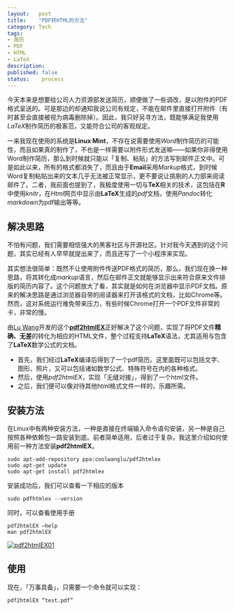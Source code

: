 ```yaml
---
layout:   post
title:    "PDF转HTML的方法"
category: Tech
tags:   
- 简历
- PDF
- HTML
- LaTeX
description: 
published: false
status:    process
---
```


今天本来是想要给公司人力资源部发送简历，顺便做了一些调改，是以附件的PDF格式呈送的。可是那边的却通知我说公司有规定，不能在邮件里直接打开附件（有时甚至会直接被视为病毒删除掉）。因此，我只好另寻方法，既能够满足我使用*LaTeX*制作简历的极客范，又能符合公司的客观规定。

一来我现在使用的系统是**Linux Mint**，不存在说需要使用*Word*制作简历的可能性，而且如果真的制作了，不也是一样需要以附件形式发送嘛——如果你非得使用Word制作简历，那么到时候就只能以「复制、粘贴」的方法写到邮件正文中。可是如此以来，所有的格式都消失了，而且由于**Email**采用*Markup*格式，到时候Word复制粘贴出来的文本几乎无法被正常显示，更不要说让挑剔的人力部来阅读邮件了。二者，我前面也提到了，我极度使用一切与**TeX**相关的技术，这包括在**R**中使用*knitr*，在*Html*网页中显示由**LaTeX**生成的*pdf*文档，使用*Pandoc*转化*markdown*为pdf输出等等。

<!-- more -->

## 解决思路

不怕有问题，我们需要相信强大的黑客社区与开源社区。针对我今天遇到的这个问题，其实已经有人早早就提出来了，而且还写了一个小程序来实现。

其实想法很简单：既然不让使用附件传送PDF格式的简历，那么，我们现在换一种思路，将其转化成*markup*语言，然后在邮件正文就能够显示出来符合原来文件排版的简历内容了。这个问题放大了看，其实就是如何在浏览器中显示PDF文档。原来的解决思路是通过浏览器自带的阅读器来打开该格式的文档，比如Chrome等。然而，这对系统运行难免带来压力，有些时候Chrome打开一个PDF文件非常的卡，非常的慢。

由[Lu Wang](http://www.cse.ust.hk/~luwang/)开发的这个[**pdf2htmlEX**](https://github.com/coolwanglu/pdf2htmlEX)正好解决了这个问题，实现了将PDF文件**精确、无差**的转化为相应的HTML文件，整个过程支持**LaTeX**语法，尤其适用与包含了**LaTeX**数学公式的文档。

- 首先，我们经过**LaTeX**编译后得到了一个pdf简历。这里面既可以包括文字、图形、照片，又可以包括诸如数学公式、特殊符号在内的各种格式。
- 然后，使用*pdf2htmlEX*，实现「无缝对接」，得到了一个html文件。
- 之后，我们便可以像对待其他html格式文件一样的，乐趣所需。

## 安装方法

在Linux中有两种安装方法，一种是直接在终端输入命令语句安装，另一种是自己按照各种依赖包一路安装到底。前者简单适用，后者过于复杂。我这里介绍如何使用前一种方法安装**pdf2htmlEX**。

    sudo apt-add-repository ppa:coolwanglu/pdf2htmlex
    sudo apt-get update
    sudo apt-get install pdf2htmlex

 安装成功后，我们可以查看一下相应的版本
 
    sudo pdfhtmlex --version
    
  同时，可以查看使用手册
  
    pdf2htmlEX –help
    man pdf2htmlEX
    
[![pdf2htmlEX01](/cn/assets/images/r-figures/2014-03-30-pdf-zhuan-html-de-fang-fa/pdf2htmlEX01.png)](/cn/assets/images/r-figures/2014-03-30-pdf-zhuan-html-de-fang-fa/pdf2htmlEX01.png)


## 使用

现在，「万事具备」，只需要一个命令就可以实现：

    pdf2htmlEX “test.pdf”
    
    
    
    











